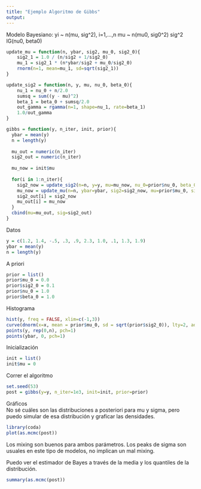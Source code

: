 ```yaml
---
title: "Ejemplo Algoritmo de Gibbs"
output: 
---
```


Modelo Bayesiano:
yi ~ n(mu, sig^2), i=1,...,n
mu ~ n(mu0, sig0^2)
sig^2 IG(nu0, beta0)

```r
update_mu = function(n, ybar, sig2, mu_0, sig2_0){
	sig2_1 = 1.0 / (n/sig2 + 1/sig2_0)
	mu_1 = sig2_1 * (n*ybar/sig2 + mu_0/sig2_0)
	rnorm(n=1, mean=mu_1, sd=sqrt(sig2_1))
}
```

```r
update_sig2 = function(n, y, mu, nu_0, beta_0){
	nu_1 = nu_0 + n/2.0
	sumsq = sum((y - mu)^2)
	beta_1 = beta_0 + sumsq/2.0
	out_gamma = rgamma(n=1, shape=nu_1, rate=beta_1)
	1.0/out_gamma
}
```

```r
gibbs = function(y, n_iter, init, prior){
  ybar = mean(y)
  n = length(y)
  
  mu_out = numeric(n_iter)
  sig2_out = numeric(n_iter)
  
  mu_now = init$mu
  
  for(i in 1:n_iter){
    sig2_now = update_sig2(n=n, y=y, mu=mu_now, nu_0=prior$nu_0, beta_0=prior$beta_0)
    mu_now = update_mu(n=n, ybar=ybar, sig2=sig2_now, mu=prior$mu_0, sig2_0=prior$sig2_0)
    sig2_out[i] = sig2_now
    mu_out[i] = mu_now
  }
  cbind(mu=mu_out, sig=sig2_out)
}
```

Datos  
```r
y = c(1.2, 1.4, -.5, .3, .9, 2.3, 1.0, .1, 1.3, 1.9)
ybar = mean(y)
n = length(y)
```

A priori  
```r
prior = list()
prior$mu_0 = 0.0
prior$sig2_0 = 0.1
prior$nu_0 = 1.0
prior$beta_0 = 1.0
```

Histograma  
```r
hist(y, freq = FALSE, xlim=c(-1,3))
curve(dnorm(x=x, mean = prior$mu_0, sd = sqrt(prior$sig2_0)), lty=2, add=TRUE)
points(y, rep(0,n), pch=1)
points(ybar, 0, pch=1)
```

Inicialización  
```r
init = list()
init$mu = 0
```

Correr el algoritmo
```r
set.seed(53)
post = gibbs(y=y, n_iter=1e3, init=init, prior=prior)
```

Gráficos  
No sé cuáles son las distribuciones a posteriori para mu y sigma, pero puedo simular de esa distribución y graficar las densidades.   
```r
library(coda)
plot(as.mcmc(post))
```
Los mixing son buenos para ambos parámetros. Los peaks de sigma son usuales en este tipo de modelos, no implican un mal mixing.  

Puedo ver el estimador de Bayes a través de la media y los quantiles de la distribución.  
```r
summary(as.mcmc(post))
```


